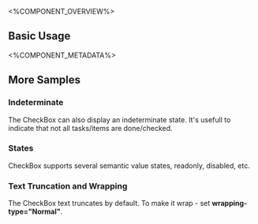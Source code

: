 
<%COMPONENT_OVERVIEW%>

## Basic Usage
<Basic />

<%COMPONENT_METADATA%>

## More Samples

### Indeterminate
The CheckBox can also display an indeterminate state. It's usefull to indicate that not all tasks/items are done/checked.

<Indeterminate />


### States
CheckBox supports several semantic value states, readonly, disabled, etc.

<States />

### Text Truncation and Wrapping
The CheckBox text truncates by default. To make it wrap - set <b>wrapping-type="Normal"</b>.

<TextWrapping />

